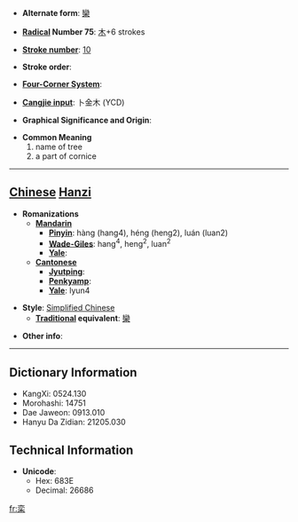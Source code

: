 * '''Alternate form''': [[欒]]

* '''[[Wiktionary:Chinese radical index| Radical]] Number 75''': [[Wiktionary:Chinese radical index 木|木]]+6 strokes

* '''[[Wiktionary:Chinese total strokes index|Stroke number]]''': [[Wiktionary:Chinese total strokes index 10|10]]

* '''Stroke order''': 

* '''[[Wiktionary:Chinese four corner index|Four-Corner System]]''': 

* '''[[Wiktionary:Chinese Cangjie index|Cangjie input]]''': 卜金木 (YCD)

* '''Graphical Significance and Origin''': 

* '''Common Meaning'''
*#name of tree
*# a part of cornice


----

== [[Chinese]] [[Hanzi]] ==

* '''Romanizations'''
** '''[[Mandarin]]'''
*** '''[[Pinyin]]''': hàng (hang4), héng (heng2), luán (luan2)
*** '''[[Wade-Giles]]''': hang<sup>4</sup>, heng<sup>2</sup>, luan<sup>2</sup>
*** '''[[Yale]]''': 
** '''[[Cantonese]]'''
*** '''[[Jyutping]]''':
*** '''[[Penkyamp]]''': 
*** '''[[Yale]]''': lyun4

* '''Style''': [[Simplified Chinese]] 
** '''[[Traditional Chinese|Traditional]] equivalent''': [[欒]]

* '''Other info''': 

----

== Dictionary Information ==

* KangXi: 0524.130
* Morohashi: 14751
* Dae Jaweon: 0913.010
* Hanyu Da Zidian: 21205.030

== Technical Information ==

* '''Unicode''':
** Hex: 683E
** Decimal: 26686

[[fr:栾]]